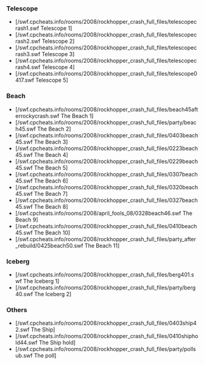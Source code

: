 

===Telescope===
*[/swf.cpcheats.info/rooms/2008/rockhopper_crash_full_files/telescopecrash1.swf Telescope 1]
*[/swf.cpcheats.info/rooms/2008/rockhopper_crash_full_files/telescopecrash2.swf Telescope 2]
*[/swf.cpcheats.info/rooms/2008/rockhopper_crash_full_files/telescopecrash3.swf Telescope 3]
*[/swf.cpcheats.info/rooms/2008/rockhopper_crash_full_files/telescopecrash4.swf Telescope 4]
*[/swf.cpcheats.info/rooms/2008/rockhopper_crash_full_files/telescope0417.swf Telescope 5]

===Beach===
*[/swf.cpcheats.info/rooms/2008/rockhopper_crash_full_files/beach45afterrockycrash.swf The Beach 1]
*[/swf.cpcheats.info/rooms/2008/rockhopper_crash_full_files/party/beach45.swf The Beach 2]
*[/swf.cpcheats.info/rooms/2008/rockhopper_crash_full_files/0403beach45.swf The Beach 3]
*[/swf.cpcheats.info/rooms/2008/rockhopper_crash_full_files/0223beach45.swf The Beach 4]
*[/swf.cpcheats.info/rooms/2008/rockhopper_crash_full_files/0229beach45.swf The Beach 5]
*[/swf.cpcheats.info/rooms/2008/rockhopper_crash_full_files/0307beach45.swf The Beach 6]
*[/swf.cpcheats.info/rooms/2008/rockhopper_crash_full_files/0320beach45.swf The Beach 7]
*[/swf.cpcheats.info/rooms/2008/rockhopper_crash_full_files/0327beach45.swf The Beach 8]
*[/swf.cpcheats.info/rooms/2008/april_fools_08/0328beach46.swf The Beach 9]
*[/swf.cpcheats.info/rooms/2008/rockhopper_crash_full_files/0410beach45.swf The Beach 10]
*[/swf.cpcheats.info/rooms/2008/rockhopper_crash_full_files/party_after_rebuild/0425beach50.swf The Beach 11]

===Iceberg===
*[/swf.cpcheats.info/rooms/2008/rockhopper_crash_full_files/berg401.swf The Iceberg 1]
*[/swf.cpcheats.info/rooms/2008/rockhopper_crash_full_files/party/berg40.swf The Iceberg 2]

===Others===
*[/swf.cpcheats.info/rooms/2008/rockhopper_crash_full_files/0403ship42.swf The Ship]
*[/swf.cpcheats.info/rooms/2008/rockhopper_crash_full_files/0410shiphold44.swf The Ship hold]
*[/swf.cpcheats.info/rooms/2008/rockhopper_crash_full_files/party/pollsub.swf The poll]

{{Events}}